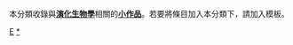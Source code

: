 {{Catnav|頁面分類|人类社会|知識|科学|自然科学|生物学|演化生物學}}
{{hiddencat}}
本分類收錄與'''[[演化生物學|演化生物學]]'''相關的'''[[Wikipedia:小作品|小作品]]'''。若要將條目加入本分類下，請加入'''{{tl|Evolution-stub}}'''模板。

[[Category:生物學小作品|E]]
[[Category:演化生物學|*]]